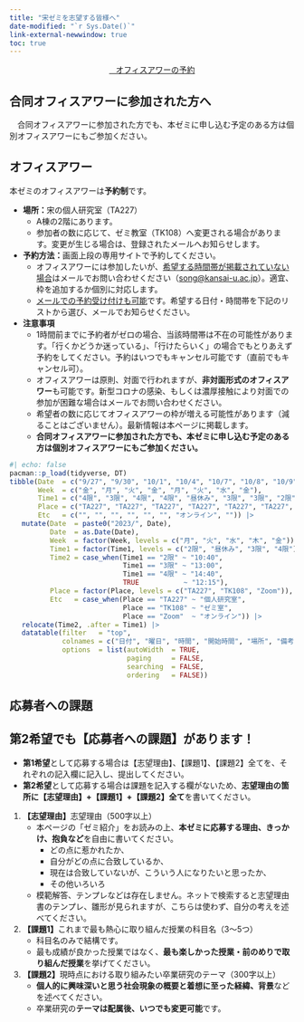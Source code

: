 ```yaml
---
title: "宋ゼミを志望する皆様へ"
date-modified: "`r Sys.Date()`"
link-external-newwindow: true
toc: true
---
```


<center><a href="https://kobelaw.au1.qualtrics.com/jfe/form/SV_74jINYlO9pXu7ie" class="btn btn-info btn-lg" target="_blank" role="button"><i class="bi bi-calendar-check"></i>&nbsp;&nbsp;&nbsp;オフィスアワーの予約</a></center>

:::{.callout-important}
## 合同オフィスアワーに参加された方へ

　合同オフィスアワーに参加された方でも、本ゼミに申し込む予定のある方は個別オフィスアワーにもご参加ください。
:::

## オフィスアワー

本ゼミのオフィスアワーは**予約制**です。

* **場所：**宋の個人研究室（TA227）
   * A棟の2階にあります。
   * 参加者の数に応じて、ゼミ教室（TK108）へ変更される場合があります。変更が生じる場合は、登録されたメールへお知らせします。
* **予約方法：**画面上段の専用サイトで予約してください。
   * オフィスアワーには参加したいが、<u>希望する時間帯が掲載されていない場合</u>はメールでお問い合わせください（<song@kansai-u.ac.jp>）。適宜、枠を追加するか個別に対応します。
   * <u>メールでの予約受け付けも可能</u>です。希望する日付・時間帯を下記のリストから選び、メールでお知らせください。
* **注意事項** 
   * 1時間前までに予約者がゼロの場合、当該時間帯は不在の可能性があります。「行くかどうか迷っている」、「行けたらいく」の場合でもとりあえず予約をしてください。予約はいつでもキャンセル可能です（直前でもキャンセル可）。
   * オフィスアワーは原則、対面で行われますが、**非対面形式のオフィスアワー**も可能です。新型コロナの感染、もしくは濃厚接触により対面での参加が困難な場合はメールでお問い合わせください。
   * 希望者の数に応じてオフィスアワーの枠が増える可能性があります（減ることはございません）。最新情報は本ページに掲載します。
   * **合同オフィスアワーに参加された方でも、本ゼミに申し込む予定のある方は個別オフィスアワーにもご参加ください。**

```r
#| echo: false
pacman::p_load(tidyverse, DT)
tibble(Date  = c("9/27", "9/30", "10/1", "10/4", "10/7", "10/8", "10/9", "10/11"),
       Week  = c("金", "月", "火", "金", "月", "火", "水", "金"),
       Time1 = c("4限", "3限", "4限", "4限", "昼休み", "3限", "3限", "2限"),
       Place = c("TA227", "TA227", "TA227", "TA227", "TA227", "TA227", "Zoom", "TA227"),
       Etc   = c("", "", "", "", "", "", "オンライン", "")) |> 
   mutate(Date  = paste0("2023/", Date),
          Date  = as.Date(Date),
          Week  = factor(Week, levels = c("月", "火", "水", "木", "金")),
          Time1 = factor(Time1, levels = c("2限", "昼休み", "3限", "4限")),
          Time2 = case_when(Time1 == "2限" ~ "10:40",
                            Time1 == "3限" ~ "13:00",
                            Time1 == "4限" ~ "14:40",
                            TRUE           ~ "12:15"),
          Place = factor(Place, levels = c("TA227", "TK108", "Zoom")),
          Etc   = case_when(Place == "TA227" ~ "個人研究室",
                            Place == "TK108" ~ "ゼミ室",
                            Place == "Zoom"  ~ "オンライン")) |> 
   relocate(Time2, .after = Time1) |> 
   datatable(filter   = "top",
             colnames = c("日付", "曜日", "時間", "開始時間", "場所", "備考"),
             options  = list(autoWidth  = TRUE,
                             paging     = FALSE,
                             searching  = FALSE,
                             ordering   = FALSE))
```

## 応募者への課題

:::{.callout-important}
## 第2希望でも【応募者への課題】があります！

* **第1希望**として応募する場合は【志望理由】、【課題1】、【課題2】全てを、それぞれの記入欄に記入し、提出してください。
* **第2希望**として応募する場合は課題を記入する欄がないため、**志望理由の箇所に【志望理由】+【課題1】+【課題2】全て**を書いてください。
:::

1. **【志望理由】**志望理由（500字以上）
   * 本ページの「ゼミ紹介」をお読みの上、**本ゼミに応募する理由、きっかけ、抱負など**を自由に書いてください。
      * どの点に惹かれたか、
      * 自分がどの点に合致しているか、
      * 現在は合致していないが、こういう人になりたいと思ったか、
      * その他いろいろ
   * 模範解答、テンプレなどは存在しません。ネットで検索すると志望理由書のテンプレ、雛形が見られますが、こちらは使わず、自分の考えを述べてください。
2. **【課題1】**これまで最も熱心に取り組んだ授業の科目名（3〜5つ）
   * 科目名のみで結構です。
   * 最も成績が良かった授業ではなく、**最も楽しかった授業・前のめりで取り組んだ授業**を挙げてください。
3. **【課題2】**現時点における取り組みたい卒業研究のテーマ（300字以上）
   * **個人的に興味深いと思う社会現象の概要と着想に至った経緯、背景**などを述べてください。
   * 卒業研究の**テーマは配属後、いつでも変更可能**です。